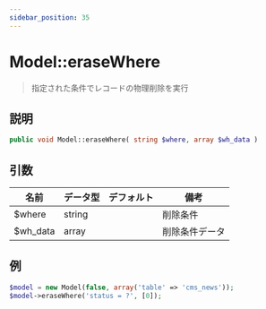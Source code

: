 ```yaml
---
sidebar_position: 35
---
```


# Model::eraseWhere

> 指定された条件でレコードの物理削除を実行

## 説明

```php
public void Model::eraseWhere( string $where, array $wh_data )
```

## 引数

| 名前     | データ型 | デフォルト | 備考           |
| -------- | -------- | ---------- | -------------- |
| $where   | string   |            | 削除条件       |
| $wh_data | array    |            | 削除条件データ |

## 例

```php title="Controller"
$model = new Model(false, array('table' => 'cms_news'));
$model->eraseWhere('status = ?', [0]);
```
